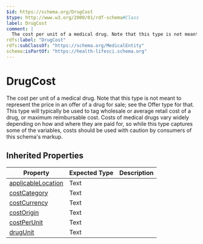 ```yaml
---
$id: https://schema.org/DrugCost
$type: http://www.w3.org/2000/01/rdf-schema#Class
label: DrugCost
comment: |
  The cost per unit of a medical drug. Note that this type is not meant to represent the price in an offer of a drug for sale; see the Offer type for that. This type will typically be used to tag wholesale or average retail cost of a drug, or maximum reimbursable cost. Costs of medical drugs vary widely depending on how and where they are paid for, so while this type captures some of the variables, costs should be used with caution by consumers of this schema's markup.
rdfs:label: "DrugCost"
rdfs:subClassOf: "https://schema.org/MedicalEntity"
schema:isPartOf: "https://health-lifesci.schema.org"
---
```


# DrugCost

The cost per unit of a medical drug. Note that this type is not meant to represent the price in an offer of a drug for sale; see the Offer type for that. This type will typically be used to tag wholesale or average retail cost of a drug, or maximum reimbursable cost. Costs of medical drugs vary widely depending on how and where they are paid for, so while this type captures some of the variables, costs should be used with caution by consumers of this schema's markup.

## Inherited Properties

| Property | Expected Type | Description |
| --- | --- | --- |
| [applicableLocation](https://schema.org/applicableLocation) | Text |  |
| [costCategory](https://schema.org/costCategory) | Text |  |
| [costCurrency](https://schema.org/costCurrency) | Text |  |
| [costOrigin](https://schema.org/costOrigin) | Text |  |
| [costPerUnit](https://schema.org/costPerUnit) | Text |  |
| [drugUnit](https://schema.org/drugUnit) | Text |  |
